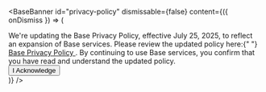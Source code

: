 
<BaseBanner
  id="privacy-policy"
  dismissable={false}
  content={({ onDismiss }) => (
    <div className="flex items-center">
      <div className="mr-2">
        We're updating the Base Privacy Policy, effective July 25, 2025, to reflect an expansion of Base services. Please review the updated policy here:{" "}
        <a
          href="https://docs.base.org/privacy-policy-2025"
          target="_blank"
          className="whitespace-nowrap"
        >
          Base Privacy Policy
        </a>. By continuing to use Base services, you confirm that you have read and understand the updated policy.
      </div>
      <Button onClick={onDismiss}>I Acknowledge</Button>
    </div>
  )}
/>
